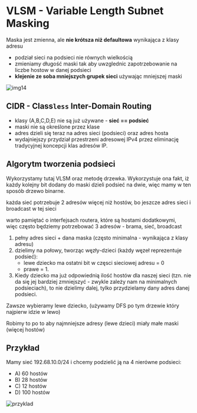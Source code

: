 
# VLSM - Variable Length Subnet Masking

<Callout type="error" emoji="💡">

Maska jest zmienna, ale **nie krótsza niż defaultowa** wynikająca z klasy adresu

</Callout>

- podział sieci na podsieci nie równych wielkością
- zmieniamy długość maski tak aby uwzglednic zapotrzebowanie na liczbe hostow w danej podsieci
- **klejenie ze soba mniejszych grupek sieci** używając mniejszej maski

![img14](/lab5/img/img14.webp)

## CIDR - Class`less` Inter-Domain Routing

- klasy (A,B,C,D,E) nie są już używane - **sieć == podsieć**
- maski nie są określone przez klase
- adres dzieli się teraz na adres sieci (podsieci) oraz adres hosta
- wydajniejszy przydział przestrzeni adresowej IPv4 przez eliminację tradycyjnej koncepcji klas adresów IP.

## Algorytm tworzenia podsieci

Wykorzystamy tutaj VLSM oraz metodę drzewka. Wykorzystuje ona fakt, iż każdy kolejny bit dodany do maski dzieli podsieć na dwie, więc mamy w ten sposób drzewo binarne.

<Callout>

każda sieć potrzebuje 2 adresów więcej niż hostów, bo jeszcze adres sieci i broadcast w tej sieci

</Callout>

<Callout type="info" emoji="📝">

warto pamiętać o interfejsach routera, które są hostami dodatkowymi, <br/>
więc często będziemy potrzebować 3 adresów - brama, sieć, broadcast

</Callout>

1. pełny adres sieci + dana maska (często minimalna - wynikająca z klasy adresu)
2. dzielimy na połowy, tworząc węzły-dzieci (każdy węzeł reprezentuje podsieć):
   - lewe dziecko ma ostatni bit w częsci sieciowej adresu = 0
   - prawe = 1.
3. Kiedy dziecko ma już odpowiednią ilość hostów dla naszej sieci (tzn. nie da się jej bardziej zmniejszyć - zwykle zależy nam na minimalnych podsieciach), to nie dzielimy dalej, tylko przydzielamy dany adres danej podsieci.

<Callout type="error" emoji="🚨">

Zawsze wybieramy lewe dziecko, (używamy DFS po tym drzewie który najpierw idzie w lewo)

Robimy to po to aby najmniejsze adresy (lewe dzieci) miały małe maski (więcej hostów)

</Callout>

## Przykład

Mamy sieć 192.68.10.0/24 i chcemy podzielić ją na 4 nierówne podsieci:

- A) 60 hostów
- B) 28 hostów
- C) 12 hostów
- D) 100 hostów

![przyklad](/lab6/img/img6.webp)
